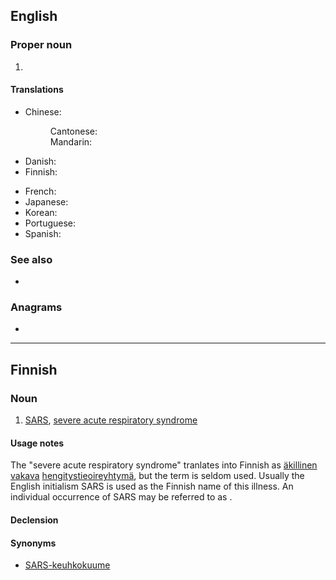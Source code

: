{{also|sars|SARs|sårs}}
==English==

===Proper noun===
{{en-proper noun}}

# {{lb|en|pathology}} {{acronym of|severe acute respiratory syndrome|lang=en}}

====Translations====
{{trans-top|Severe Acute Respiratory Syndrome}}
* Chinese:
*: Cantonese: {{t|yue|沙士|tr=saa1 si6-2|sc=Hani}}
*: Mandarin: {{t+|cmn|非典|tr=fēidiǎn}}
* Danish: {{t-needed|da}}
* Finnish: {{t+|fi|SARS}}
{{trans-mid}}
* French: {{t+|fr|SRAS|m}}
* Japanese: {{t|ja|サーズ|tr=sāzu}}
* Korean: {{t-needed|ko}}
* Portuguese: {{t-needed|pt}}
* Spanish: {{t|es|SRAS|m}}
{{trans-bottom}}

===See also===
* {{l|en|MERS}}

===Anagrams===
* {{anagrams|en|a=arss|ASSR}}

----

==Finnish==

===Noun===
{{fi-noun}}

# [[SARS]], [[severe acute respiratory syndrome]]

====Usage notes====
The "severe acute respiratory syndrome" tranlates into Finnish as [[äkillinen]] [[vakava]] [[hengitystie]][[oireyhtymä]], but the term is seldom used. Usually the English initialism SARS is used as the Finnish name of this illness. An individual occurrence of SARS may be referred to as {{m|en|tapaus|SARS-tapaus}}.

====Declension====
{{fi-decl-risti|n=sg|i=0|SARS|||a}}

====Synonyms====
* [[keuhkokuume|SARS-keuhkokuume]]